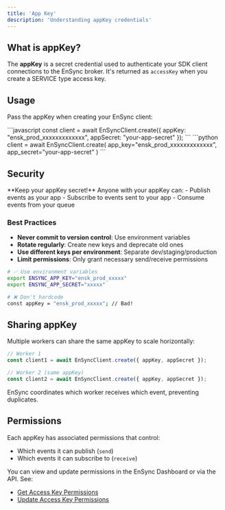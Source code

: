 ```yaml
---
title: 'App Key'
description: 'Understanding appKey credentials'
---
```


## What is appKey?

The **appKey** is a secret credential used to authenticate your SDK client connections to the EnSync broker. It's returned as `accessKey` when you create a SERVICE type access key.

## Usage

Pass the appKey when creating your EnSync client:

<Tabs>
  <Tab title="Node.js">
    ```javascript
    const client = await EnSyncClient.create({
      appKey: "ensk_prod_xxxxxxxxxxxxx",
      appSecret: "your-app-secret"
    });
    ```
  </Tab>
  <Tab title="Python">
    ```python
    client = await EnSyncClient.create(
        app_key="ensk_prod_xxxxxxxxxxxxx",
        app_secret="your-app-secret"
    )
    ```
  </Tab>
</Tabs>

## Security

<Warning>
**Keep your appKey secret!** Anyone with your appKey can:
- Publish events as your app
- Subscribe to events sent to your app
- Consume events from your queue
</Warning>

### Best Practices

- **Never commit to version control**: Use environment variables
- **Rotate regularly**: Create new keys and deprecate old ones
- **Use different keys per environment**: Separate dev/staging/production
- **Limit permissions**: Only grant necessary send/receive permissions

```bash
# ✅ Use environment variables
export ENSYNC_APP_KEY="ensk_prod_xxxxx"
export ENSYNC_APP_SECRET="xxxxx"

# ❌ Don't hardcode
const appKey = "ensk_prod_xxxxx"; // Bad!
```

## Sharing appKey

Multiple workers can share the same appKey to scale horizontally:

```javascript
// Worker 1
const client1 = await EnSyncClient.create({ appKey, appSecret });

// Worker 2 (same appKey)
const client2 = await EnSyncClient.create({ appKey, appSecret });
```

EnSync coordinates which worker receives which event, preventing duplicates.

## Permissions

Each appKey has associated permissions that control:
- Which events it can publish (`send`)
- Which events it can subscribe to (`receive`)

You can view and update permissions in the EnSync Dashboard or via the API. See:
- [Get Access Key Permissions](/api-reference/endpoint/access-keys/get-permissions)
- [Update Access Key Permissions](/api-reference/endpoint/access-keys/update-permissions)
